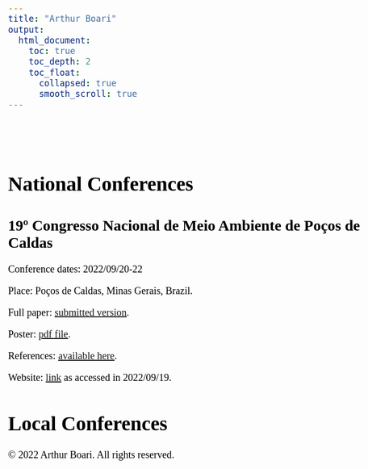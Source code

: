 ```yaml
---
title: "Arthur Boari"
output:
  html_document:
    toc: true
    toc_depth: 2
    toc_float:
      collapsed: true
      smooth_scroll: true
---
```

<style>
body {
  color: black;
  font-family: Times;
  font-size: 20px;
}
pre {
  background-color: lightgreen;
}
#TOC {
  color: #A8CF45;
  font-family: Times;
  font-size: 14px;
  border-color: black;
}
#header {
  color: #00943E;
  align: center;
}
</style>

<br>
<br>

# National Conferences

## 19º Congresso Nacional de Meio Ambiente de Poços de Caldas

Conference dates: 2022/09/20-22

Place: Poços de Caldas, Minas Gerais, Brazil.

Full paper: <a href="Arquivos/Publicacoes/Resumo identificado final.pdf" >submitted version</a>.

Poster: <a href="Arquivos/Publicacoes/Banner.pptx (1).pdf" >pdf file</a>. 

References: [available here](https://arthurboari.github.io/arthurboari/cnmaref.html).

Website: [link](http://www.meioambientepocos.com.br/index.html) as accessed in 2022/09/19.

# Local Conferences



&copy; 2022 Arthur Boari. All rights reserved.